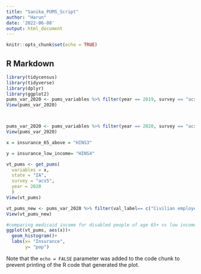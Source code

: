 ```yaml
---
title: "Sanika_PUMS_Script"
author: "Harun"
date: '2022-06-08'
output: html_document
---
```


```r
knitr::opts_chunk$set(echo = TRUE)
```

## R Markdown

```r
library(tidycensus)
library(tidyverse)
library(dplyr)
library(ggplot2)
pums_var_2020 <- pums_variables %>% filter(year == 2019, survey == "acs1")
View(pums_var_2020)



pums_var_2020 <- pums_variables %>% filter(year == 2020, survey == "acs5")
View(pums_var_2020)

x = insurance_65_above = "HINS3"

y = insurance_low_income= "HINS4"

vt_pums <- get_pums(
  variables = x,
  state = "IA",
  survey = "acs5",
  year = 2020
  )
View(vt_pums)

vt_pums_new <- pums_var_2020 %>% filter(val_label== c("Civilian employed, at work", "Unemployed"))
View(vt_pums_new)

#comparing medicaid income for disabled people of age 65+ vs low income people
ggplot(vt_pums, aes(x))+
  geom_histogram()+
  labs(x= "Insurance",
       y= "pop")
```


Note that the `echo = FALSE` parameter was added to the code chunk to prevent printing of the R code that generated the plot.
